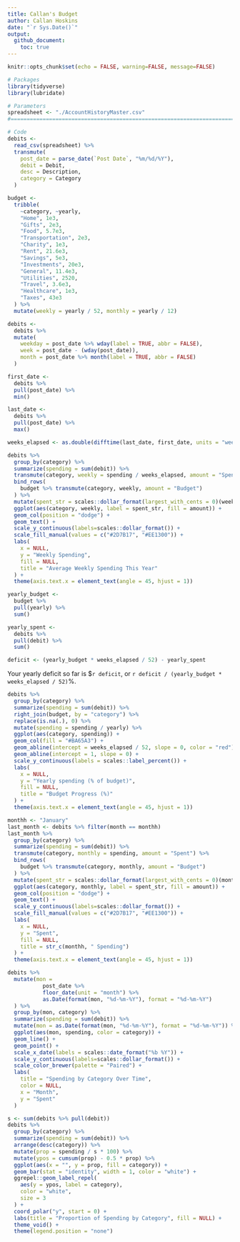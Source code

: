 ```yaml
---
title: Callan's Budget
author: Callan Hoskins
date: "`r Sys.Date()`"
output: 
  github_document:
    toc: true
---
```


```r
knitr::opts_chunk$set(echo = FALSE, warning=FALSE, message=FALSE)
```

```r
# Packages
library(tidyverse)
library(lubridate)

# Parameters
spreadsheet <- "./AccountHistoryMaster.csv"
#===============================================================================

# Code
debits <- 
  read_csv(spreadsheet) %>% 
  transmute(
    post_date = parse_date(`Post Date`, "%m/%d/%Y"), 
    debit = Debit, 
    desc = Description, 
    category = Category
  )

budget <- 
  tribble(
    ~category, ~yearly, 
    "Home", 1e3, 
    "Gifts", 2e3, 
    "Food", 5.7e3, 
    "Transportation", 2e3, 
    "Charity", 1e3, 
    "Rent", 21.6e3, 
    "Savings", 5e3, 
    "Investments", 20e3, 
    "General", 11.4e3, 
    "Utilities", 2520, 
    "Travel", 3.6e3, 
    "Healthcare", 1e3, 
    "Taxes", 43e3
  ) %>% 
  mutate(weekly = yearly / 52, monthly = yearly / 12)
```

```r
debits <- 
  debits %>% 
  mutate(
    weekday = post_date %>% wday(label = TRUE, abbr = FALSE), 
    week = post_date - (wday(post_date)), 
    month = post_date %>% month(label = TRUE, abbr = FALSE)
  )
```


```r
first_date <- 
  debits %>% 
  pull(post_date) %>% 
  min()

last_date <- 
  debits %>% 
  pull(post_date) %>% 
  max()

weeks_elapsed <- as.double(difftime(last_date, first_date, units = "weeks"))

debits %>% 
  group_by(category) %>% 
  summarize(spending = sum(debit)) %>% 
  transmute(category, weekly = spending / weeks_elapsed, amount = "Spent") %>% 
  bind_rows(
    budget %>% transmute(category, weekly, amount = "Budget")
  ) %>% 
  mutate(spent_str = scales::dollar_format(largest_with_cents = 0)(weekly)) %>% 
  ggplot(aes(category, weekly, label = spent_str, fill = amount)) + 
  geom_col(position = "dodge") + 
  geom_text() + 
  scale_y_continuous(labels=scales::dollar_format()) + 
  scale_fill_manual(values = c("#2D7B17", "#EE1300")) + 
  labs(
    x = NULL, 
    y = "Weekly Spending", 
    fill = NULL, 
    title = "Average Weekly Spending This Year"
  ) + 
  theme(axis.text.x = element_text(angle = 45, hjust = 1))
```

```r
yearly_budget <- 
  budget %>% 
  pull(yearly) %>% 
  sum()

yearly_spent <- 
  debits %>% 
  pull(debit) %>% 
  sum()

deficit <- (yearly_budget * weeks_elapsed / 52) - yearly_spent
```

Your yearly deficit so far is $`r deficit`, or `r deficit / (yearly_budget * weeks_elapsed / 52)`%.  

```r
debits %>% 
  group_by(category) %>% 
  summarize(spending = sum(debit)) %>% 
  right_join(budget, by = "category") %>% 
  replace(is.na(.), 0) %>% 
  mutate(spending = spending / yearly) %>% 
  ggplot(aes(category, spending)) + 
  geom_col(fill = "#BA65A3") + 
  geom_abline(intercept = weeks_elapsed / 52, slope = 0, color = "red") + 
  geom_abline(intercept = 1, slope = 0) + 
  scale_y_continuous(labels = scales::label_percent()) + 
  labs(
    x = NULL, 
    y = "Yearly spending (% of budget)", 
    fill = NULL, 
    title = "Budget Progress (%)"
  ) + 
  theme(axis.text.x = element_text(angle = 45, hjust = 1))
```

```r
monthh <- "January"
last_month <- debits %>% filter(month == monthh)
last_month %>% 
  group_by(category) %>% 
  summarize(spending = sum(debit)) %>% 
  transmute(category, monthly = spending, amount = "Spent") %>% 
  bind_rows(
    budget %>% transmute(category, monthly, amount = "Budget")
  ) %>% 
  mutate(spent_str = scales::dollar_format(largest_with_cents = 0)(monthly)) %>% 
  ggplot(aes(category, monthly, label = spent_str, fill = amount)) + 
  geom_col(position = "dodge") + 
  geom_text() + 
  scale_y_continuous(labels=scales::dollar_format()) + 
  scale_fill_manual(values = c("#2D7B17", "#EE1300")) + 
  labs(
    x = NULL, 
    y = "Spent", 
    fill = NULL, 
    title = str_c(monthh, " Spending")
  ) + 
  theme(axis.text.x = element_text(angle = 45, hjust = 1))
```
```r
debits %>% 
  mutate(mon = 
           post_date %>% 
           floor_date(unit = "month") %>% 
           as.Date(format(mon, "%d-%m-%Y"), format = "%d-%m-%Y")
  ) %>% 
  group_by(mon, category) %>% 
  summarize(spending = sum(debit)) %>% 
  mutate(mon = as.Date(format(mon, "%d-%m-%Y"), format = "%d-%m-%Y")) %>% 
  ggplot(aes(mon, spending, color = category)) + 
  geom_line() +
  geom_point() + 
  scale_x_date(labels = scales::date_format("%b %Y")) + 
  scale_y_continuous(labels=scales::dollar_format()) + 
  scale_color_brewer(palette = "Paired") + 
  labs(
    title = "Spending by Category Over Time", 
    color = NULL, 
    x = "Month",
    y = "Spent"
  )
```
```r
s <- sum(debits %>% pull(debit))
debits %>% 
  group_by(category) %>% 
  summarize(spending = sum(debit)) %>% 
  arrange(desc(category)) %>% 
  mutate(prop = spending / s * 100) %>% 
  mutate(ypos = cumsum(prop) - 0.5 * prop) %>% 
  ggplot(aes(x = "", y = prop, fill = category)) + 
  geom_bar(stat = "identity", width = 1, color = "white") + 
  ggrepel::geom_label_repel(
    aes(y = ypos, label = category), 
    color = "white", 
    size = 3
  ) + 
  coord_polar("y", start = 0) + 
  labs(title = "Proportion of Spending by Category", fill = NULL) + 
  theme_void() + 
  theme(legend.position = "none")
```


